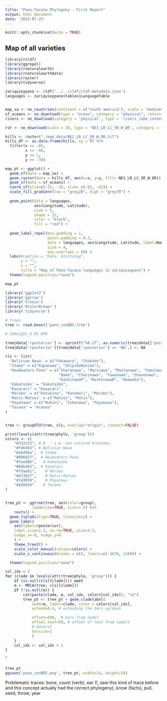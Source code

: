 ```yaml
---
title: "Pano-Tacana Phylogeny - First Report"
output: html_document
date: '2022-07-25'
---
```


```r
knitr::opts_chunk$set(echo = TRUE)
```

## Map of all varieties

```r
library(rcldf)
library(ggrepel)
library(rnaturalearth)
library(rnaturalearthdata)
library(raster)
library(tidyverse)

zariquieypano <- cldf('../../cldf/cldf-metadata.json')
languages <- zariquieypano$tables$LanguageTable


map_sa <- ne_countries(continent = c("south america"), scale = "medium", returnclass = "sf")
sf_oceans <- ne_download(type = "ocean", category = "physical", return = "sf")
rivers <- ne_download(category = 'physical', type = 'rivers_lake_centerlines', returnclass = "sf", scale = 10)

rst <- ne_download(scale = 10, type = 'NE1_LR_LC_SR_W_DR', category = 'raster', destdir = "./map_data/")

hills <- raster("./map_data/NE1_LR_LC_SR_W_DR.tif")
hills_df <- as.data.frame(hills, xy = T) %>% 
  filter(x >= -85,
         x <= -60,
         y <= 1,
         y >= -30)

map_pt <- ggplot() +
  geom_sf(data = map_sa) +
  geom_raster(data = hills_df, aes(x=x, y=y, fill= NE1_LR_LC_SR_W_DR)) +
  geom_sf(data = sf_oceans) +
  coord_sf(ylim=c(-15, -3), xlim= c(-82, -62)) + 
  scale_fill_gradient(low = "grey20", high = "grey70") +
  
  geom_point(data = languages,
             aes(Longitude, Latitude),
             size = 5,
             shape = 22,
             color = "black",
             fill = "red") +
  
  geom_label_repel(box.padding = 1,
                   point.padding = 0.3,
                   data = languages, aes(Longitude, Latitude, label=Name), 
                   size = 4,
                   max.overlaps = 99) +
  labs(#caption = "Data: Glottolog",
       y = "",
       x = "",
       title = "Map of Pano-Tacana languages in zariquieypano") +
  theme(legend.position="none")
```

```r
map_pt
```

```r
library('ggplot2')
library('ggtree')
library('treeio')
library('RColorBrewer')
library('tidyverse')

# Trees
tree <- read.beast('pano_conBDS.tree')

# CAheight_0.95_HPD

tree@data['rposterior'] <- sprintf("%0.2f", as.numeric(tree@data[['posterior']]))
tree@data['rposterior'][tree@data['rposterior'] == 'NA',] <- NA

cls <- list(
  'Bolivian Nawa' = c("Pakawara", "Chakobo"),
  "Chama" = c("Kapanawa", "ShipiboKonibo"),
  "Headwaters Pano" = c("Sharanawa", "Marinawa", "Mastanawa", "Yaminawa", 
                        "Nawa", "Chaninawa", "Yawanawa", "Shanenawa", 
                        "KashinawaP", "KashinawaB", "Amawaka"),
  'Kakataibo' = "Kakataibo",
  "Kaxarari" = "Kaxarari",
  'Marubo' = c("Katukina", "Kanamari", "Marubo"),
  'Matis-Matses' = c("Matses", "Matis"),
  "Poyanawa" = c("Nukini", "Iskonawa", "Poyanawa"),
  "Tacana" = "Araona"
)


tree <- groupOTU(tree, cls, overlap="origin", connect=FALSE)

print(levels(attr(tree@phylo, 'group')))
colors <- c(
    "#333333", # 0  - i.e. non colored branches.
    "#f46d43", # Bolivian Nawa
    "#a6d96a",  # Chama
    "#006837",  # Headwaters Pano
    "#fee08b",   # Kakataibo
    "#66bd63",  # Kaxarari
    "#fdae61",    # Marubo
    "#d73027",    # Matis-Matses    
    "#1a9850",    # Poyanawa
    "#a50026"    # Tacana
)


tree_pt <- ggtree(tree, aes(color=group), 
            ladderize=TRUE, size=1.5) %>% 
    revts() + 
  geom_tiplab(align=TRUE, linesize=2) +
  geom_label(
    aes(label=rposterior), 
    label.size=1.2, na.rm=TRUE, size=4.5,
    nudge_x=-9, nudge_y=0
    ) +
    theme_tree2() +
    scale_color_manual(values=colors) +
    scale_x_continuous(breaks = c(), limits=c(-4670, 1100)) +

  theme(legend.position="none")

col_idx = 2
for (clade in levels(attr(tree@phylo, 'group'))) {
    if (is.null(cls[[clade]])) next
    m <- MRCA(tree, cls[[clade]])
    if (!is.null(m)) {
        cat(paste(clade, m, col_idx, colors[col_idx]), "\n")
        tree_pt <- tree_pt + geom_cladelabel(
            node=m, label=clade, color = colors[col_idx],
            extend=0.4, # extending the bars up/down

            offset=600,  # bars from node?
            offset.text=50, # offset of text from labels
            # General
            barsize=2
            )
    }
    col_idx <- col_idx + 1
}
```


̄̄
```r
tree_pt
ggsave('pano_conBDS.png', tree_pt, width=14, height=10)
```

Problematic traces: bone, count (verb), ear (!, saw this kind of trace before and this concept actually had the correct phylogeny), know (facts), pull, seed, throw, year